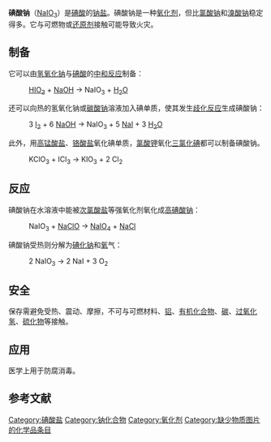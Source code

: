 {{Refimprove|time=2022-01-03T02:26:09+00:00}}
{{chembox
| verifiedrevid = 401059437
|   Name = 碘酸钠
|   ImageFileL1 = Sodium-3D.png
|   ImageNameL1 = The sodium cation
|   ImageFileR1 = Iodate-3D-vdW.png
|   ImageSizeR1 = 120px
|   ImageNameR1 = The iodate anion (space-filling model)
|   OtherNames = iodic acid, sodium salt
| Section1 = {{Chembox Identifiers
| CASNo = 7681-55-2
| CASNo_Ref = {{cascite|changed|??}}
|    ChemSpiderID_Ref  = {{chemspidercite|correct|chemspider}}|  ChemSpiderID  =  22760
|  InChI  =  1/HIO3.Na/c2-1(3)4;/h(H,2,3,4);/q;+1/p-1
|  InChIKey  =  WTCBONOLBHEDIL-REWHXWOFAB
|  SMILES  =  [Na+].[O-]I(=O)=O
|  StdInChI_Ref  = {{stdinchicite|correct|chemspider}}|  StdInChI  =  1S/HIO3.Na/c2-1(3)4;/h(H,2,3,4);/q;+1/p-1
|  StdInChIKey_Ref  = {{stdinchicite|correct|chemspider}}|  StdInChIKey  =  WTCBONOLBHEDIL-UHFFFAOYSA-M
|    PubChem  =  24344
|    RTECS  =  NN1400000
|  EINECS  =  231-672-5
}}
| Section2 = {{Chembox Properties
|   Formula = NaIO<sub>3</sub>
|   MolarMass = 197.8924
|   Appearance = 白色[[正交晶系|正交晶系]]晶体
|   Density = 4.28 g/cm³（固态）
|   Solubility = 9.47g/100 mL
|   MeltingPt = 425 °C（分解）
<ref>{{Citation
 | last = Lide
 | first = David R.
 | author-link = 
 | last2 = 
 | first2 = 
 | author2-link =
 | publication-date =
 | date =
 | year = 1998
 | title = Handbook of Chemistry and Physics
 | edition = 87
 | volume = 
 | series =
 | publication-place = Boca Raton, FL
 | place = 
 | publisher = CRC Press
 | id =
 | isbn = 0-8493-0594-2
 | doi =
 | oclc =
 | pages = 4–85
 | url = 
 | accessdate =
}}</ref>
|   BoilingPt = 
  }}
| Section7 = {{Chembox Hazards
|   EUClass = 未提及
|   NFPA-H = 1
|   NFPA-R = 1
|   NFPA-O = OX
  }}
| Section8 = {{Chembox Related
|   OtherAnions = [[碘化钠|碘化钠]]<br />[[高碘酸钠|高碘酸钠]]<br />[[溴酸钠|溴酸钠]]<br />[[氯酸钠|氯酸钠]]
|   OtherCations = [[碘酸钾|碘酸钾]]<br />[[碘酸银|碘酸银]]
  }}
}}

'''碘酸钠'''（[[钠|Na]][[碘|I]][[氧|O<sub>3</sub>]]）是[[碘酸|碘酸]]的[[钠|钠]][[盐|盐]]。碘酸钠是一种[[氧化剂|氧化剂]]，但比[[氯酸钠|氯酸钠]]和[[溴酸钠|溴酸钠]]稳定得多。它与可燃物或[[还原剂|还原剂]]接触可能导致火灾。

== 制备 ==
它可以由[[氢氧化钠|氢氧化钠]]与[[碘酸|碘酸]]的[[中和反应|中和反应]]制备：

:[[碘酸|HIO<sub>3</sub>]] + [[氢氧化钠|NaOH]] → NaIO<sub>3</sub> + [[水|H<sub>2</sub>O]]

还可以向热的氢氧化钠或[[碳酸钠|碳酸钠]]溶液加入碘单质，使其发生[[歧化反应|歧化反应]]生成碘酸钠：

:3 [[碘|I<sub>2</sub>]] + 6 [[氢氧化钠|NaOH]] → NaIO<sub>3</sub> + 5 [[碘化钠|NaI]] + 3 [[水|H<sub>2</sub>O]]

此外，用[[高锰酸盐|高锰酸盐]]、[[铬酸盐|铬酸盐]]氧化碘单质，[[氯酸钾|氯酸钾]]氧化[[三氯化碘|三氯化碘]]都可以制备碘酸钠。
:KClO<sub>3</sub> + ICl<sub>3</sub> → KIO<sub>3</sub> + 2 Cl<sub>2</sub>

== 反应 ==
碘酸钠在水溶液中能被[[次氯酸盐|次氯酸盐]]等强氧化剂氧化成[[高碘酸钠|高碘酸钠]]：

:NaIO<sub>3</sub> + [[次氯酸钠|NaClO]] → [[高碘酸钠|NaIO<sub>4</sub>]] + [[氯化钠|NaCl]]

碘酸钠受热则分解为[[碘化钠|碘化钠]]和[[氧|氧]]气：
:2 NaIO<sub>3</sub> → 2 NaI + 3 O<sub>2</sub>

== 安全 ==
保存需避免受热、震动、摩擦，不可与可燃材料、[[铝|铝]]、[[有机化合物|有机化合物]]、[[碳|碳]]、[[过氧化氢|过氧化氢]]、[[硫化物|硫化物]]等接触。

== 应用 ==
医学上用于防腐消毒。

== 参考文献 ==
{{reflist}}
{{钠化合物}}
{{碘酸盐}}

[[Category:碘酸盐|Category:碘酸盐]]
[[Category:钠化合物|Category:钠化合物]]
[[Category:氧化剂|Category:氧化剂]]
[[Category:缺少物质图片的化学品条目|Category:缺少物质图片的化学品条目]]

{{钠化合物}}
